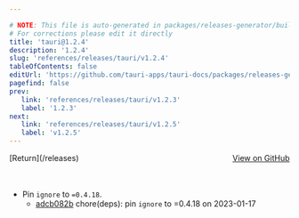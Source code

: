 ```yaml
---

# NOTE: This file is auto-generated in packages/releases-generator/build.ts
# For corrections please edit it directly
title: 'tauri@1.2.4'
description: '1.2.4'
slug: 'references/releases/tauri/v1.2.4'
tableOfContents: false
editUrl: 'https://github.com/tauri-apps/tauri-docs/packages/releases-generator/build.ts'
pagefind: false
prev:
   link: 'references/releases/tauri/v1.2.3'
   label: '1.2.3'
next:
   link: 'references/releases/tauri/v1.2.5'
   label: 'v1.2.5'
---
```


<div style="margin-bottom:3rem; display: flex; justify-content: space-between; align-items: center"><span>[Return](/releases)</span><span><a href="https://github.com/tauri-apps/tauri/releases/tag/tauri-v1.2.4">View on GitHub</a></span></div>

- Pin `ignore` to `=0.4.18`.
  - [adcb082b](https://www.github.com/tauri-apps/tauri/commit/adcb082b1651ecb2a6208b093e12f4185aa3fc98) chore(deps): pin `ignore` to =0.4.18 on 2023-01-17

